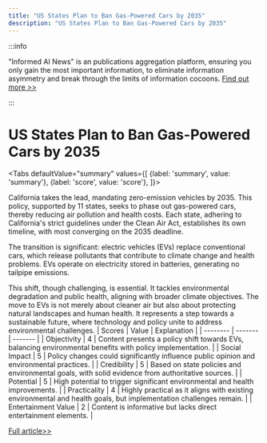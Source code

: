 ```yaml
---
title: "US States Plan to Ban Gas-Powered Cars by 2035"
description: "US States Plan to Ban Gas-Powered Cars by 2035"
---
```



:::info

"Informed AI News" is an publications aggregation platform, ensuring you only gain the most important information, to eliminate information asymmetry and break through the limits of information cocoons.  [Find out more >>](/)

:::

# US States Plan to Ban Gas-Powered Cars by 2035


<Tabs
	defaultValue="summary"
	values={[
	{label: 'summary', value: 'summary'},
	{label: 'score', value: 'score'},
]}>
<TabItem value="summary">


California takes the lead, mandating zero-emission vehicles by 2035. This policy, supported by 11 states, seeks to phase out gas-powered cars, thereby reducing air pollution and health costs. Each state, adhering to California's strict guidelines under the Clean Air Act, establishes its own timeline, with most converging on the 2035 deadline.

The transition is significant: electric vehicles (EVs) replace conventional cars, which release pollutants that contribute to climate change and health problems. EVs operate on electricity stored in batteries, generating no tailpipe emissions.

This shift, though challenging, is essential. It tackles environmental degradation and public health, aligning with broader climate objectives. The move to EVs is not merely about cleaner air but also about protecting natural landscapes and human health. It represents a step towards a sustainable future, where technology and policy unite to address environmental challenges.
</TabItem>
<TabItem value="score">
	| Scores     | Value   | Explanation |
	| -------- | ------- | ------- |
	| Objectivity  | 4    | Content presents a policy shift towards EVs, balancing environmental benefits with policy implementation.    |
	| Social Impact | 5     | Policy changes could significantly influence public opinion and environmental practices.    |
	| Credibility    | 5    | Based on state policies and environmental goals, with solid evidence from authoritative sources.    |
	| Potential    | 5    | High potential to trigger significant environmental and health improvements.    |
	| Practicality    | 4    | Highly practical as it aligns with existing environmental and health goals, but implementation challenges remain.    |
	| Entertainment Value    | 2    | Content is informative but lacks direct entertainment elements.    |
</TabItem>
</Tabs>

[Full article>>](https://www.cnet.com/roadshow/news/states-banning-new-gas-powered-cars/#ftag=CAD590a51e)
